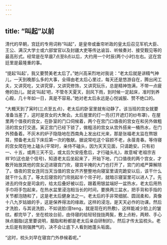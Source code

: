 ```yaml
---
---
---
```

title: “叫起”以前
---



清代的早朝，宫廷的专用词称“叫起”，是皇帝或垂帘听政的皇太后召见军机大臣、王公、满汉大学士或六部堂官以及封疆大吏等传达谕旨、听候奏对、接受觐见等的最高形式。经常是在早晨7点至8点以后，大约用一个时辰(两个小时)左右。这在宫廷里是最隆重的事。

“提起‘叫起’，我又要赞美老太后了。”她兴高采烈地对我说：“老太后就是讲精气神儿，一天到晚那么多的大事，全得由老太后心里过，每天还是悠游自在，腾出闲工夫，又讲究吃，又讲究穿，又讲究修饰，又讲究玩乐，总是精神饱满，不带一点疲倦的劲儿。就说‘叫起’吧，不管冬天夏天，刮风下雨，到时候一定起床，准时到养心殿，几十年如一日，真是不容易。”她对老太后永远是心悦诚服、赞不绝口的。

“大概天到了寅时(三点至五点)，老太后的卧室里就有动静了。该当班的宫女就要准备当差了，这时是宫女的大聚会。太后屋里的灯一亮(打开遮灯的纱布罩)，在屋里两个值夜的宫女，在卧室的门口伺候着，两个在宫门口值夜的宫女在和另外做粗活的宫女打交道。寅正宫门已经下锁了，做粗活的宫女从宫外搭来一桶热水，在门外预备着。不灰木的炉子隐隐地在西南角上发出红光来，那是张福老太监在熬银耳，预备老太后下床后第一次的敬献。据说常吃这个容颜不老，永葆青春。等侍寝的宫女爬在地上磕头(平常时，亲侍不磕头，因为天天见面，只请跪安。只有初一、十五，或两三天不见，或太后欠安痊愈后，才行磕头礼)，故意喊‘老祖宗吉祥’时(这也是个信号)，知道老太后坐起来了，开始下地，门口值夜的两个宫女，才敢开始放其他的宫女迈进寝宫门坎，寝宫半掩的大门也打开了，宫门的戒严算解除了。值夜的宫女连同当天当值的宫女齐齐整整地向寝室里请完跪安以后，该干什么就干什么去了。等太后寝宫的门帘挑起半个帘子时，就暗示寝室里可以进人了。先进去的侍女是司衾的，给太后叠好被以后，跟着用银盆端好一盆热水，老太后用热手巾将手包起来，在热水盆里浸泡相当长的时间，要换两三盆水，把手背和手指的关节都泡随和了，这是老太后健身法之一。老太后的手非常细腻、圆润柔和，真像十八九岁姑娘的手，这是保养得法的缘故。这样的浸泡，是天天必作的功课。然后才洗脸，与其说洗脸，不如说脸(音teng，就是现在的热敷)，这样能减少脸上的皱纹。都完毕了，坐在梳妆台前，由侍寝的给轻轻拢拢两鬓，敷上点粉，两颊、手心抹点胭脂(这里要说明，胭脂和粉都是老太后亲自研制的)，然后才传太监梳头。老太后是有刚强脾气的，决不会让底下人看到她蓬头垢面。

“这时，梳头刘早在寝宫门外恭候着呢。”